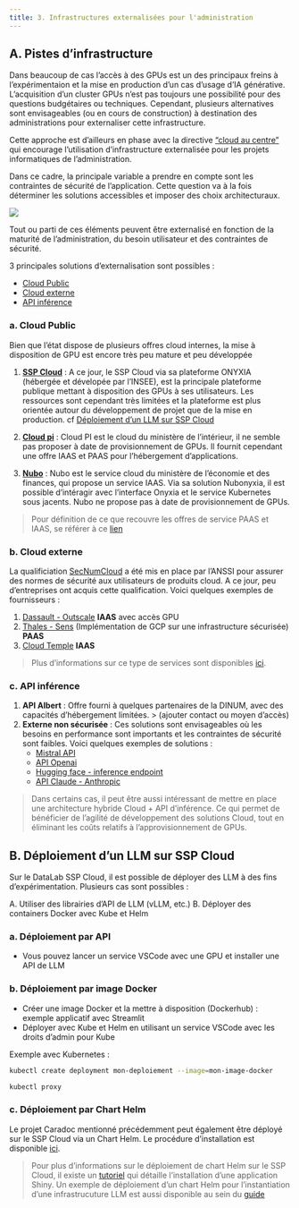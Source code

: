 ```yaml
---
title: 3. Infrastructures externalisées pour l'administration
---
```


## A. Pistes d'infrastructure

Dans beaucoup de cas l'accès à des GPUs est un des principaux freins à l'expérimentaion et la mise en production d'un cas d'usage d'IA générative. L'acquisition d'un cluster GPUs n'est pas toujours une possibilité pour des questions budgétaires ou techniques. Cependant, plusieurs alternatives sont envisageables (ou en cours de construction) à destination des administrations pour externaliser cette infrastructure.

Cette approche est d'ailleurs en phase avec la directive ["cloud au centre"](https://www.legifrance.gouv.fr/download/pdf/circ?id=45446) qui encourage l'utilisation d'infrastructure externalisée pour les projets informatiques de l'administration.

Dans ce cadre, la principale variable a prendre en compte sont les contraintes de sécurité de l'application. Cette question va à la fois déterminer les solutions accessibles et imposer des choix architecturaux.

![](../images/anssi_architecture_iagen.png)

Tout ou parti de ces éléments peuvent être externalisé en fonction de la maturité de l'administration, du besoin utilisateur et des contraintes de sécurité.

3 principales solutions d'externalisation sont possibles :

- [Cloud Public](#cloud-public)
- [Cloud externe](#cloud-externe)
- [API inférence](#api-inference)

### a. Cloud Public

Bien que l'état dispose de plusieurs offres cloud internes, la mise à disposition de GPU est encore très peu mature et peu développée

1. [**SSP Cloud**](https://datalab.sspcloud.fr/?lang=fr) : A ce jour, le SSP Cloud via sa plateforme ONYXIA (hébergée et dévelopée par l'INSEE), est la principale plateforme publique mettant à disposition des GPUs à ses utilisateurs. Les ressources sont cependant très limitées et la plateforme est plus orientée autour du développement de projet que de la mise en production. cf [Déploiement d'un LLM sur SSP Cloud](#Déploiement d'un LLM sur SSP Cloud)

2. [**Cloud pi**](https://pi.interieur.rie.gouv.fr/description-de-loffre-cloud/) : Cloud PI est le cloud du ministère de l'intérieur, il ne semble pas proposer à date de provisionnement de GPUs. Il fournit cependant une offre IAAS et PAAS pour l'hébergement d'applications.

3. [**Nubo**](https://portailnubo.dgfip.finances.rie.gouv.fr/) : Nubo est le service cloud du ministère de l'économie et des finances, qui propose un service IAAS. Via sa solution Nubonyxia, il est possible d'intéragir avec l'interface Onyxia et le service Kubernetes sous jacents. Nubo ne propose pas à date de provisionnement de GPUs.

> Pour définition de ce que recouvre les offres de service PAAS et IAAS, se référer à ce [lien](https://www.redhat.com/fr/topics/cloud-computing/iaas-vs-paas-vs-saas)

### b. Cloud externe

La qualificiation [SecNumCloud](https://cyber.gouv.fr/secnumcloud-pour-les-fournisseurs-de-services-cloud) a été mis en place par l'ANSSI pour assurer des normes de sécurité aux utilisateurs de produits cloud. A ce jour, peu d'entreprises ont acquis cette qualification. Voici quelques exemples de fournisseurs :

1. [Dassault - Outscale](https://fr.outscale.com/) **IAAS** avec accès GPU
2. [Thales - Sens](https://www.s3ns.io/) (Implémentation de GCP sur une infrastructure sécurisée) **PAAS**
3. [Cloud Temple](https://www.cloud-temple.com/) **IAAS **

> Plus d'informations sur ce type de services sont disponibles [ici](https://www.numerique.gouv.fr/services/cloud/cloud-commercial/).

### c. API inférence

1. **API Albert** : Offre fourni à quelques partenaires de la DINUM, avec des capacités d'hébergement limitées.
> (ajouter contact ou moyen d'accès)
2. **Externe non sécurisée** : Ces solutions sont envisageables où les besoins en performance sont importants et les contraintes de sécurité sont faibles. Voici quelques exemples de solutions :
    - [Mistral API](https://mistral.ai/fr/)
    - [API Openai](https://platform.openai.com/docs/overview)
    - [Hugging face - inference endpoint](https://huggingface.co/inference-endpoints/dedicated)
    - [API Claude - Anthropic](https://www.anthropic.com/api)

> Dans certains cas, il peut être aussi intéressant de mettre en place une architecture hybride Cloud + API d'inférence. Ce qui permet de bénéficier de l'agilité de développement des solutions Cloud, tout en éliminant les coûts relatifs à l'approvisionnement de GPUs.

## B. Déploiement d'un LLM sur SSP Cloud

Sur le DataLab SSP Cloud, il est possible de déployer des LLM à des fins d'expérimentation. Plusieurs cas sont possibles :

A. Utiliser des librairies d'API de LLM (vLLM, etc.)
B. Déployer des containers Docker avec Kube et Helm

### a. Déploiement par API

* Vous pouvez lancer un service VSCode avec une GPU et installer une API de LLM

### b. Déploiement par image Docker

* Créer une image Docker et la mettre à disposition (Dockerhub) : exemple applicatif avec Streamlit
* Déployer avec Kube et Helm en utilisant un service VSCode avec les droits d'admin pour Kube

Exemple avec Kubernetes :

```bash
kubectl create deployment mon-deploiement --image=mon-image-docker
```

```bash
kubectl proxy
```

### c. Déploiement par Chart Helm

Le projet Caradoc mentionné précédemment peut également être déployé sur le SSP Cloud via un Chart Helm. Le procédure d'installation est disponible [ici](https://gitlab.adullact.net/dgfip/projets-ia/caradoc/-/blob/master/k8s/charts/README.md).

> Pour plus d'informations sur le déploiement de chart Helm sur le SSP Cloud, il existe un [tutoriel](https://github.com/InseeFrLab/sspcloud-tutorials/blob/main/deployment/shiny-app.md) qui détaille l'installation d'une application Shiny. Un exemple de déploiement d'un chart Helm pour l'instantiation d'une infrastrucuture LLM est aussi disponible au sein du [guide](./4_Socle_Production.qmd#C. Exemple de déploiement)